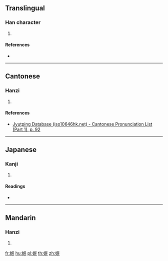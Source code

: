 {{character info/new}}
==Translingual==

===Han character===
{{Han char|rn=38|rad=女|as=05|sn=8|four=|canj=VRVP|ids=⿰女民}}

# {{defn|Han|sort=女05}}

====References====
* {{Han ref|kx=0258.050|dkj=06155|hdz=21041.030|uh=59C4|ud=22980}}

----

==Cantonese==

===Hanzi===
{{yue-hanzi|jyut=[[man4]]|y=man4}}

# {{defn|lang=yue|sort=女05}}

====References====
* [http://www.iso10646hk.net/jp/document/download.jsp Jyutping Database (iso10646hk.net) - Cantonese Pronunciation List (Part 1), p. 92]

----

==Japanese==

===Kanji===
{{ja-kanji|grade=|rs=女05}}

# {{defn|lang=ja|sort=女05}}

====Readings====
* {{ja-readings|on=[[びん]] (bin), [[みん]] (min)|kun=}}

----

==Mandarin==

===Hanzi===
{{cmn-hanzi|pin=[[mín]] ([[min2]])|wg=min<sup>2</sup>}}

# {{defn|lang=cmn|sort=女05}}

[[fr:姄]]
[[hu:姄]]
[[pl:姄]]
[[th:姄]]
[[zh:姄]]